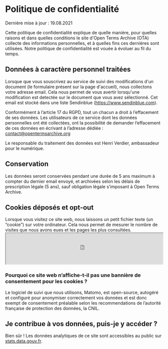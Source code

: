 # Politique de confidentialité

<p class="text__smallcaps">Dernière mise à jour : 19.08.2021</p>

Cette politique de confidentialité explique de quelle manière, pour quelles raisons et dans quelles conditions le site d'Open Terms Archive (OTA) collecte des informations personnelles, et à quelles fins ces dernières sont utilisées. Notre politique de confidentialité est vouée à évoluer au fil du temps.

## Données à caractère personnel traitées

Lorsque que vous souscrivez au service de suivi des modifications d'un document (le formulaire présent sur la page d'accueil), nous collectons votre adresse email. Cela nous permet de vous avertir lorsqu'une modification est detectée sur le document que vous avez sélectionné. Cet email est stocké dans une liste Sendinblue (https://www.sendinblue.com).

Conformément à l’article 17 du RGPD, tout un chacun a droit à l’effacement de ses données. Les utilisateurs de ce service dont les données personnelles ont été collectées, ont la possibilité de demander l’effacement de ces données en écrivant à l’adresse dédiée : contact@opentermsarchive.org

Le responsable du traitement des données est Henri Verdier, ambassadeur pour le numérique.

## Conservation

Les données seront conservées pendant une durée de 5 ans maximum à compter du dernier email envoyé, et archivées selon les délais de prescription légale (5 ans), sauf obligation légale s’imposant à Open Terms Archive.

## Cookies déposés et opt-out

Lorsque vous visitez ce site web, nous laissons un petit fichier texte (un “cookie”) sur votre ordinateur. Cela nous permet de mesurer le nombre de visites que nous avons eues et les pages les plus consultées. <iframe
  width="100%"
  height="100px"
  src="https://stats.data.gouv.fr/index.php?module=CoreAdminHome&action=optOut&language=en&backgroundColor=f5f5f5&fontColor=333333&fontSize=16px&fontFamily="
 mark="crwd-mark"></iframe>

### Pourquoi ce site web n’affiche-t-il pas une bannière de consentement pour les cookies ?

Le logiciel de suivi que nous utilisons, Matomo, est open-source, autogéré et configuré pour anonymiser correctement vos données et est donc exempt de consentement préalable selon les recommendations de l’autorité française de protection des données, la CNIL.

## Je contribue à vos données, puis-je y accéder ?

Bien sûr ! Les données analytiques de ce site sont accessibles au public sur [stats.data.gouv.fr](https://stats.data.gouv.fr/index.php?module=CoreHome&action=index&idSite=179&period=range&date=previous30&updated=1#?idSite=179&period=range&date=previous30&segment=&category=Dashboard_Dashboard&subcategory=1).
